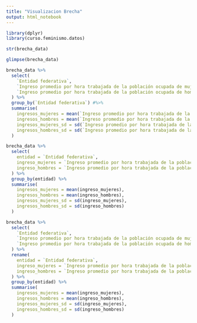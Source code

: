 ```yaml
---
title: "Visualizacion Brecha"
output: html_notebook
---
```


```r
library(dplyr)
library(curso.feminismo.datos)
```



```r
str(brecha_data)
```

```r
glimpse(brecha_data)
```

```r
brecha_data %>% 
  select(
    `Entidad federativa`,
    `Ingreso promedio por hora trabajada de la población ocupada de mujeres`,
    `Ingreso promedio por hora trabajada de la población ocupada de hombres`
  ) %>% 
  group_by(`Entidad federativa`) #%>% 
  summarise(
    ingresos_mujeres = mean(`Ingreso promedio por hora trabajada de la población ocupada de mujeres`),
    ingresos_hombres = mean(`Ingreso promedio por hora trabajada de la población ocupada de hombres`),
    ingresos_mujeres_sd = sd(`Ingreso promedio por hora trabajada de la población ocupada de mujeres`),
    ingresos_hombres_sd = sd(`Ingreso promedio por hora trabajada de la población ocupada de hombres`)
  )
```

```r
brecha_data %>% 
  select(
    entidad = `Entidad federativa`,
    ingreso_mujeres = `Ingreso promedio por hora trabajada de la población ocupada de mujeres`,
    ingreso_hombres = `Ingreso promedio por hora trabajada de la población ocupada de hombres`
  ) %>% 
  group_by(entidad) %>% 
  summarise(
    ingresos_mujeres = mean(ingreso_mujeres),
    ingresos_hombres = mean(ingreso_hombres),
    ingresos_mujeres_sd = sd(ingreso_mujeres),
    ingresos_hombres_sd = sd(ingreso_hombres)
  )
```

```r
brecha_data %>% 
  select(
    `Entidad federativa`,
    `Ingreso promedio por hora trabajada de la población ocupada de mujeres`,
    `Ingreso promedio por hora trabajada de la población ocupada de hombres`
  ) %>% 
  rename(
    entidad = `Entidad federativa`,
    ingreso_mujeres = `Ingreso promedio por hora trabajada de la población ocupada de mujeres`,
    ingreso_hombres = `Ingreso promedio por hora trabajada de la población ocupada de hombres`
  ) %>% 
  group_by(entidad) %>% 
  summarise(
    ingresos_mujeres = mean(ingreso_mujeres),
    ingresos_hombres = mean(ingreso_hombres),
    ingresos_mujeres_sd = sd(ingreso_mujeres),
    ingresos_hombres_sd = sd(ingreso_hombres)
  )
```



